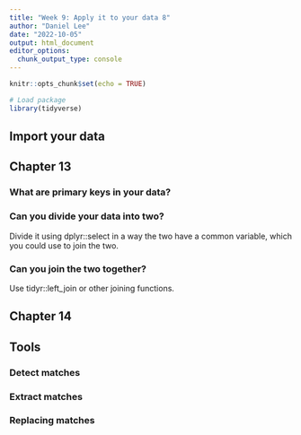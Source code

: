 ```yaml
---
title: "Week 9: Apply it to your data 8"
author: "Daniel Lee"
date: "2022-10-05"
output: html_document
editor_options: 
  chunk_output_type: console
---
```


```r
knitr::opts_chunk$set(echo = TRUE)

# Load package
library(tidyverse)
```

## Import your data


## Chapter 13

### What are primary keys in your data?


### Can you divide your data into two?
Divide it using dplyr::select in a way the two have a common variable, which you could use to join the two.


### Can you join the two together?
Use tidyr::left_join or other joining functions.

## Chapter 14

## Tools

### Detect matches


### Extract matches


### Replacing matches

